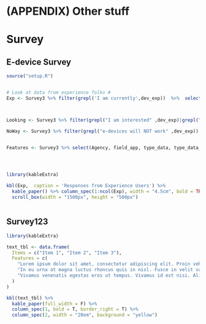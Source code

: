 # (APPENDIX) Other stuff {-}

# Survey

## E-device Survey



```r

source("setup.R")


# Look at data from experience folks #
Exp <- Survey3 %>% filter(grepl('I am currently',dev_exp))  %>%  select(Agency, field_app,   what_hard,  what_soft, yr_reasons )



Looking <- Survey3 %>% filter(grepl("I am interested" ,dev_exp)|grepl(" researching" ,dev_exp))  %>%  select(Agency,  field_app,   type_data, key_challenges, dev_consid )

NoWay <- Survey3 %>% filter(grepl("e-devices will NOT work" ,dev_exp))  %>%  select(Agency, field_app, type_data_nohope, whathaveyoutried,   yr_reasons, reas_nodevice )


Features <- Survey3 %>% select(Agency, field_app, type_data, type_data_nohope, hrdwr_feachz,sftwr_feachz,other_feachz,extern_contact)




library(kableExtra)

kbl(Exp,  caption = 'Responses from Experience Users') %>%
  kable_paper() %>% column_spec(1:ncol(Exp), width = "4.5cm", bold = TRUE, italic = TRUE) %>%
  scroll_box(width = "1500px", height = "500px")



```

## Survey123

```r

library(kableExtra)

text_tbl <- data.frame(
  Items = c("Item 1", "Item 2", "Item 3"),
  Features = c(
    "Lorem ipsum dolor sit amet, consectetur adipiscing elit. Proin vehicula tempor ex. Morbi malesuada sagittis turpis, at venenatis nisl luctus a. ",
    "In eu urna at magna luctus rhoncus quis in nisl. Fusce in velit varius, posuere risus et, cursus augue. Duis eleifend aliquam ante, a aliquet ex tincidunt in. ", 
    "Vivamus venenatis egestas eros ut tempus. Vivamus id est nisi. Aliquam molestie erat et sollicitudin venenatis. In ac lacus at velit scelerisque mattis. "
  )
)

kbl(text_tbl) %>%
  kable_paper(full_width = F) %>%
  column_spec(1, bold = T, border_right = T) %>%
  column_spec(2, width = "20em", background = "yellow")

```












